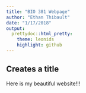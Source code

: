 ```yaml
---
title: "BIO 381 Webpage"
author: "Ethan Thibault"
date: "1/17/2018"
output: 
  prettydoc::html_pretty:
    theme: leonids
    highlight: github
---
```



## Creates a title

Here is my beautiful website!!!